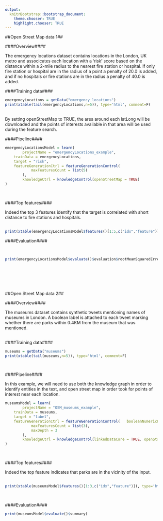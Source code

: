 ```yaml
---
output:
  knitrBootstrap::bootstrap_document:
    theme.chooser: TRUE
    highlight.chooser: TRUE
---
```


<!--
%\VignetteEngine{knitr::rmarkdown}
%\VignetteIndexEntry{external_openStreetMap}
%\VignetteDepends{xtable}
-->

##Open Street Map data 1##

####Overview####

The emergency locations dataset contains locations in the London, UK metro and associcates each location with a 'risk' score based on the distance within a 2-mile radius to the nearest fire station or hospital. If only fire station or hospital are in the radius of a point a penalty of 20.0 is added, and if no hospitals or fire stations are in the radius a penalty of 40.0 is added.

####Training data####
<br>
```r
emergencyLocations = getData("emergency_locations")
print(xtable(tail(emergencyLocations,n=5)), type='html', comment=F) 
```
<br>
By setting openStreetMap to TRUE, the area around each latLong will be downloaded and the points of interests available in that area will be used during the feature search.
<br>

####Pipeline####

```r
emergencyLocationsModel = learn(
		projectName = "emergencyLocations_example",
    trainData = emergencyLocations,
    target = "risk",
    featureGenerationCtrl = featureGenerationControl(			 
			maxFeaturesCount = list(5)
		),
		knowledgeCtrl = knowledgeControl(openStreetMap = TRUE)
)
```
<br>

####Top features####

Indeed the top 3 features identify that the target is correlated with short distance to fire stations and hospitals.      
<br>

```r
print(xtable(emergencyLocationsModel$features()[1:5,c("idx","feature")]), type='html', comment=F) 
```

####Evaluation####

<br>
```r
print(emergencyLocationsModel$evaluate()$evaluation$rootMeanSquaredError)
```

<br>
<br>
<br>
<br>

##Open Street Map data 2##

####Overview####

The museums dataset contains synthetic tweets mentioning names of museums in London. A boolean label is attached to each tweet marking whether there are parks within 0.4KM from the museum that was mentioned.  
<br>

####Training data####

```r
museums = getData("museums") 
print(xtable(tail(museums,n=5)), type='html', comment=F) 
```
<br>

####Pipeline####

In this example, we will need to use both the knowledge graph in order to identify entities in the text, and open street map in order took for points of interest near each location.
<br>

```r
museumsModel = learn( 
		projectName = "OSM_museums_example",
    trainData = museums,
    target = "label",
    featureGenerationCtrl = featureGenerationControl(	booleanNumericFeatures = FALSE,		 
			maxFeaturesCount = list(3),			
			maxDepth = 3
		),
		knowledgeCtrl = knowledgeControl(linkedDataCore = TRUE, openStreetMap = TRUE)
)
```
<br>

####Top features####

Indeed the top feature indicates that parks are in the vicinity of the input.      
<br>
```r
print(xtable(museumsModel$features()[1:3,c("idx","feature")]), type='html', comment=F)  
```
<br>

####Evaluation####

```r
print(museumsModel$evaluate()$summary) 
```
<br>
